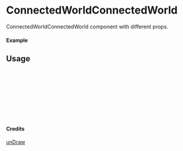 
<Meta of={ConnectedWorldConnectedWorld} title="unDraw/ConnectedWorldConnectedWorld" />

# ConnectedWorldConnectedWorld

ConnectedWorldConnectedWorld component with different props.

#### Example

<Canvas of={ConnectedWorldConnectedWorld.Primary} />

## Usage

```ts
import { ConnectedWorldConnectedWorld } from "yadl-ui";

const Example = () => {
  return (
      <ConnectedWorldConnectedWorld />
  );
};

export default Example;
```

#### Credits
[unDraw](https://undraw.co/illustrations)
